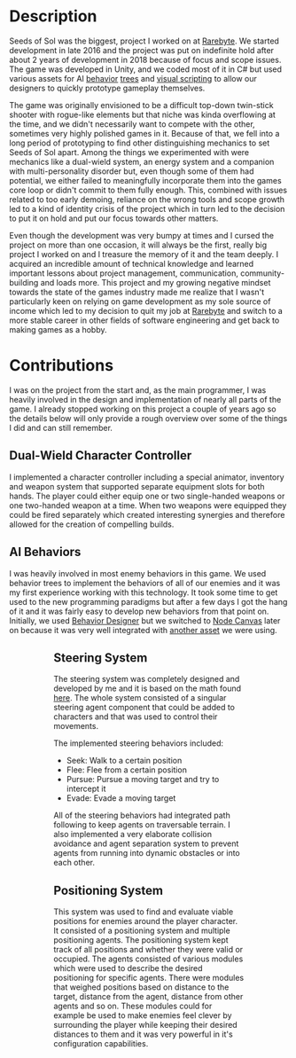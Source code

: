 
<div className="w-75 mx-auto mb-5">
  <AspectContainer>
    <YouTubeVideo
      title={`Seeds of Sol Trailer`}
      id="PEAzHFRZoNg"
      className="w-100 h-100"
    />
  </AspectContainer>
</div>

# Description

Seeds of Sol was the biggest, project I worked on at [Rarebyte][raby]. We started development in late 2016 and the project was put on indefinite hold after about 2 years of development in 2018 because of focus and scope issues. The game was developed in Unity, and we coded most of it in C# but used various assets for AI [behavior][bede] [trees][noca] and [visual scripting][flca] to allow our designers to quickly prototype gameplay themselves.

The game was originally envisioned to be a difficult top-down twin-stick shooter with rogue-like elements but that niche was kinda overflowing at the time, and we didn't necessarily want to compete with the other, sometimes very highly polished games in it. Because of that, we fell into a long period of prototyping to find other distinguishing mechanics to set Seeds of Sol apart. Among the things we experimented with were mechanics like a dual-wield system, an energy system and a companion with multi-personality disorder but, even though some of them had potential, we either failed to meaningfully incorporate them into the games core loop or didn't commit to them fully enough. This, combined with issues related to too early demoing, reliance on the wrong tools and scope growth led to a kind of identity crisis of the project which in turn led to the decision to put it on hold and put our focus towards other matters.

Even though the development was very bumpy at times and I cursed the project on more than one occasion, it will always be the first, really big project I worked on and I treasure the memory of it and the team deeply. I acquired an incredible amount of technical knowledge and learned important lessons about project management, communication, community-building and loads more. This project and my growing negative mindset towards the state of the games industry made me realize that I wasn't particularly keen on relying on game development as my sole source of income which led to my decision to quit my job at [Rarebyte][raby] and switch to a more stable career in other fields of software engineering and get back to making games as a hobby.

# Contributions

I was on the project from the start and, as the main programmer, I was heavily involved in the design and implementation of nearly all parts of the game. I already stopped working on this project a couple of years ago so the details below will only provide a rough overview over some of the things I did and can still remember.

## Dual-Wield Character Controller

I implemented a character controller including a special animator, inventory and weapon system that supported separate equipment slots for both hands. The player could either equip one or two single-handed weapons or one two-handed weapon at a time. When two weapons were equipped they could be fired separately which created interesting synergies and therefore allowed for the creation of compelling builds.

## AI Behaviors

I was heavily involved in most enemy behaviors in this game. We used behavior trees to implement the behaviors of all of our enemies and it was my first experience working with this technology. It took some time to get used to the new programming paradigms but after a few days I got the hang of it and it was fairly easy to develop new behaviors from that point on. Initially, we used [Behavior Designer][bede] but we switched to [Node Canvas][noca] later on because it was very well integrated with [another asset][flca] we were using.

<Figure src={spitters} caption="Spitters" className="w-50 p-2" />
<Figure src={guardian} caption="Guardian" className="w-50 p-2" />

## Steering System

The steering system was completely designed and developed by me and it is based on the math found [here][stbe]. The whole system consisted of a singular steering agent component that could be added to characters and that was used to control their movements.

The implemented steering behaviors included:

- Seek: Walk to a certain position
- Flee: Flee from a certain position
- Pursue: Pursue a moving target and try to intercept it
- Evade: Evade a moving target

All of the steering behaviors had integrated path following to keep agents on traversable terrain. I also implemented a very elaborate collision avoidance and agent separation system to prevent agents from running into dynamic obstacles or into each other.

## Positioning System

This system was used to find and evaluate viable positions for enemies around the player character. It consisted of a positioning system and multiple positioning agents. The positioning system kept track of all positions and whether they were valid or occupied. The agents consisted of various modules which were used to describe the desired positioning for specific agents. There were modules that weighed positions based on distance to the target, distance from the agent, distance from other agents and so on. These modules could for example be used to make enemies feel clever by surrounding the player while keeping their desired distances to them and it was very powerful in it's configuration capabilities.

<Figure src={positioning1} caption="Enemies surrounding the player" className="w-50 p-2" />
<Figure src={positioning2} caption="Stress testing the positioning system" className="w-50 p-2 float-right" />

[raby]: http://rarebyte.com
[bede]: https://assetstore.unity.com/packages/tools/visual-scripting/behavior-designer-behavior-trees-for-everyone-15277
[flca]: https://assetstore.unity.com/packages/tools/visual-scripting/flowcanvas-33903
[noca]: https://assetstore.unity.com/packages/tools/visual-scripting/nodecanvas-14914
[stbe]: https://gamedevelopment.tutsplus.com/series/understanding-steering-behaviors--gamedev-12732
